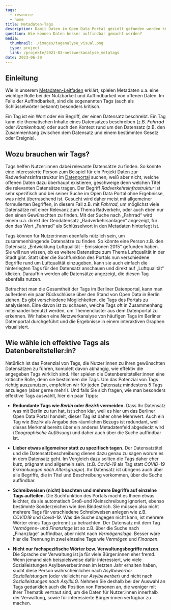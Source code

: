 ```yaml
---
tags:
  - resource
  - home
title: Metadaten-Tags
description: Damit Daten im Open Data Portal gezielt gefunden werden können, wird jeder Datensatz durch Schlüsselworte, die sogenannten Tags, beschrieben. Die Tags dienen außerdem dazu, thematisch zusammenhängende Datensätze miteinander zu vernetzen. Dieser Artikel erklärt was es beim Vergeben von Tags zu beachten gibt.
question: Wie können Daten besser auffindbar gemacht werden?
media:
  thumbnail: ./images/taganalyse_visual.png
  type: project
  link: /projekte/2021-03-netzwerkanalyse_metatags
date: 2023-06-30
---
```


## Einleitung

Wie in unserem [Metadaten-Leitfaden](/ressourcen/0_metadaten_leitfaden) erklärt, spielen Metadaten u.a. eine wichtige Rolle bei der Nutzbarkeit und Auffindbarkeit von offenen Daten. Im Falle der Auffindbarkeit, sind die sogenannten Tags (auch als Schlüsselwörter bekannt) besonders kritisch.

Ein Tag ist ein Wort oder ein Begriff, der einen Datensatz beschreibt. Ein Tag kann die thematischen Inhalte eines Datensatzes beschreiben (z.B. _Fahrrad_ oder _Krankenhaus_) oder auch den Kontext rund um den Datensatz (z.B. den Zusammenhang zwischen dem Datensatz und einem bestimmten Gesetz oder Ereignis).

## Wozu brauchen wir Tags?

Tags helfen Nutzer:innen dabei relevante Datensätze zu finden. So könnte eine interessierte Person zum Beispiel für ein Projekt Daten zur Radverkehrsinfrastruktur im [Datenportal](https://daten.berlin.de) suchen, weiß aber nicht, welche offenen Daten dazu überhaupt existieren, geschweige denn welchen Titel die relevanten Datensätze tragen. Der Begriff _Radverkehrsinfrastruktur_ ist sehr spezifisch und bei seiner Suche im Open Data Portal ohne Ergebnisse, was nicht überraschend ist. Gesucht wird daher meist mit allgemeiner formulierten Begriffen, in diesem Fall z.B. mit _Fahrrad_, um möglichst viele Datensätze mit einer Relevanz zum Thema Radverkehr, oder auch eben nur den einen Gewünschten zu finden. Mit der Suche nach „Fahrrad“ wird einem u.a. direkt der Geodatensatz „Radverkehrsanlagen“ angezeigt, für den das Wort „Fahrrad“ als Schlüsselwort in den Metadaten hinterlegt ist.

Tags können für Nutzer:innen ebenfalls nützlich sein, um zusammenhängende Datensätze zu finden. So könnte eine Person z.B. den Datensatz „Entwicklung Luftqualität – Emissionen 2015“ gefunden haben. Sie will nun wissen, ob es weitere Datensätze zum Thema Luftqualität in der Stadt gibt. Statt über die Suchfunktion des Portals nun verschiedene Begriffe rund um Luftqualität einzugeben, kann sie auch einfach die hinterlegten Tags für den Datensatz anschauen und direkt auf „Luftqualität“ klicken. Daraufhin werden alle Datensätze angezeigt, die diesen Tag ebenfalls nutzen.

Betrachtet man die Gesamtheit der Tags im Berliner Datenportal, kann man außerdem ein paar Rückschlüsse über den Stand von Open Data in Berlin ziehen. Es gibt verschiedene Möglichkeiten, die Tags des Portals zu analysieren. Eine davon ist zu schauen, welche Tags oft in Zusammenhang miteinander benutzt werden, um Themencluster aus dem Datenportal zu erkennen. Wir haben eine Netzwerkanalyse von häufigen Tags im Berliner Datenportal durchgeführt und die Ergebnisse in einem interaktiven Graphen visualisiert.

<ProjectReference slug="2021-03-netzwerkanalyse_metatags" />

## Wie wähle ich effektive Tags als Datenbereitsteller:in?

Natürlich ist das Potenzial von Tags, die Nutzer:innen zu ihren gewünschten Datensätzen zu führen, komplett davon abhängig, wie effektiv die angegeben Tags wirklich sind. Hier spielen die Datenbereitsteller:innen eine kritische Rolle, denn sie bestimmen die Tags. Um das Potenzial von Tags richtig auszunutzen, empfehlen wir für jeden Datensatz mindestens 5 Tags anzulegen (aber gerne mehr!). Und falls Sie sich fragen, wie man besonders effektive Tags auswählt, hier ein paar Tipps:

- **Redundante Tags wie _Berlin_ oder _Bezirk_ vermeiden.** Dass Ihr Datensatz was mit Berlin zu tun hat, ist schon klar, weil es hier um das Berliner Open Data Portal handelt, dieser Tag ist daher ohne Mehrwert. Auch ein Tag wie _Bezirk_ als Angabe des räumlichen Bezugs ist redundant, weil dieses Merkmal bereits über ein anderes Metadatenfeld abgedeckt wird (_Geographische Auflösung_) und daher auch über die Suche auffindbar ist.

- **Lieber etwas allgemeiner statt zu spezifisch tagen.** Der Datensatztitel und die Datensatzbeschreibung dienen dazu genau zu sagen worum es in dem Datensatz geht. Im Vergleich dazu sollten die Tags daher eher kurz, prägnant und allgemein sein. (z.B. _Covid-19_ als Tag statt _COVID-19 Erkrankungen nach Altersgruppe_). Ihr Datensatz ist übrigens auch über alle Begriffe, die in Titel und Beschreibung vorkommen, über die Suche auffindbar.

- **Schreibweisen (nicht) beachten und mehrere Begriffe auf einzelne Tags aufteilen.** Die Suchfunktion des Portals macht es Ihnen etwas leichter, da sie automatisch Groß-und Kleinschreibung ignoriert, ebenso bestimmte Sonderzeichen wie den Bindestrich. Sie müssen also nicht mehrere Tags für verschiedene Schreibweisen anlegen wie z.B. _COVID19_ und _Covid-19_. Was die Suche dagegen nicht kann, ist mehrere Wörter eines Tags getrennt zu betrachten. Der Datensatz mit dem Tag _Vermögens- und Finanzlage_ ist so z.B. über die Suche nach „Finanzlage“ auffindbar, aber nicht nach _Vermögenslage_. Besser wäre hier die Trennung in zwei einzelne Tags wie _Vermögen_ und _Finanzen_.

- **Nicht nur fachspezifische Wörter bzw. Verwaltungsbegriffe nutzen.** Die Sprache der Verwaltung ist ja für viele Bürger:innen eher fremd. Wenn jemand sich beispielsweise dafür interessiert, wie viele Sozialleistungen Asylbewerber:innen im letzten Jahr erhalten haben, sucht diese Person wahrscheinlicher nach _Asylbewerber Sozialleistungen_ (oder vielleicht nur _Asylbewerber_) und nicht nach _Sozialleistungen nach AsylbLG_. Nehmen Sie deshalb bei der Auswahl an Tags gedanklich auch die Position von Personen an, die weniger mit Ihrer Thematik vertraut sind, um die Daten für Nutzer:innen innerhalb der Verwaltung, sowie für interessierte Bürger:innen verfügbar zu machen.

